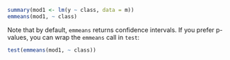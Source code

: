 ```r
summary(mod1 <- lm(y ~ class, data = m))
emmeans(mod1, ~ class)
```
Note that by default, `emmeans` returns confidence intervals. If you prefer
p-values, you can wrap the `emmeans` call in `test`:
```r
test(emmeans(mod1, ~ class))
```
